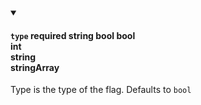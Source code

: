 
<details className="config-field" data-expandable="false" open>
<summary>

#### `type` <span class="config-field-required" data-required="false">required</span> <span class="config-field-type">string</span> <span class="config-field-default">bool</span> <span class="config-field-enum"><span>bool<br/>int<br/>string<br/>stringArray</span></span>

Type is the type of the flag. Defaults to `bool`

</summary>



</details>

